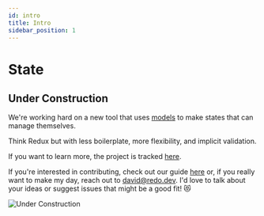 ```yaml
---
id: intro
title: Intro
sidebar_position: 1
---
```


# State

## Under Construction

We're working hard on a new tool that uses [models](/docs/model) to make states that can manage themselves.

Think Redux but with less boilerplate, more flexibility, and implicit validation.

If you want to learn more, the project is tracked [here](https://github.com/re-do/re-po/projects/1).

If you're interested in contributing, check out our guide [here](https://github.com/re-do/re-po/blob/main/CONTRIBUTING.md) or, if you really want to make my day, reach out to [david@redo.dev](mailto:david@redo.dev). I'd love to talk about your ideas or suggest issues that might be a good fit! 😻

<div>
    <img
        style={{ height: 300 }}
        src="/img/construction.svg"
        alt="Under Construction"
    />
</div>
